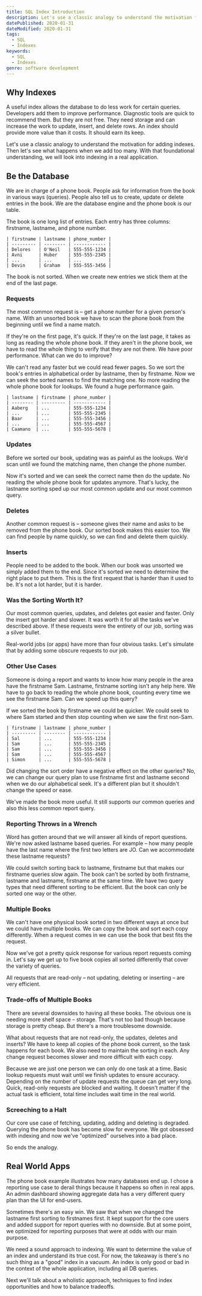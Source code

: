 ```yaml
---
title: SQL Index Introduction
description: Let's use a classic analogy to understand the motivation for adding indexes.
datePublished: 2020-01-31
dateModified: 2020-01-31
tags:
  - SQL
  - Indexes
keywords:
  - SQL
  - Indexes
genre: software development
---
```



## Why Indexes

A useful index allows the database to do less work for certain queries. Developers add them to improve performance. Diagnostic tools are quick to recommend them. But they are not free. They need storage and can increase the work to update, insert, and delete rows. An index should provide more value than it costs. It should earn its keep.

Let's use a classic analogy to understand the motivation for adding indexes. Then let's see what happens when we add too many. With that foundational understanding, we will look into indexing in a real application.

## Be the Database

We are in charge of a phone book. People ask for information from the book in various ways (queries). People also tell us to create, update or delete entries in the book. We are the database engine and the phone book is our table.

The book is one long list of entries. Each entry has three columns: firstname, lastname, and phone number.

```
| firstname | lastname | phone_number |
| --------- | -------- | ------------ |
| Delores   | O'Neil   | 555-555-1234 |
| Avni      | Huber    | 555-555-2345 |
| ...       | ...      | ...          |
| Devin     | Graham   | 555-555-3456 |
```

The book is not sorted. When we create new entries we stick them at the end of the last page.

### Requests

The most common request is – get a phone number for a given person's name. With an unsorted book we have to scan the phone book from the beginning until we find a name match.

If they're on the first page, it's quick. If they're on the last page, it takes as long as reading the whole phone book. If they aren't in the phone book, we have to read the whole thing to verify that they are not there. We have poor performance. What can we do to improve?

We can't read any faster but we could read fewer pages. So we sort the book's entries in alphabetical order by lastname, then by firstname. Now we can seek the sorted names to find the matching one. No more reading the whole phone book for lookups. We found a huge performance gain.

```
| lastname | firstname | phone_number |
| -------- | --------- | ------------ |
| Aaberg   | ...       | 555-555-1234 |
| ...      | ...       | 555-555-2345 |
| Baar     | ...       | 555-555-3456 |
| ...      | ...       | 555-555-4567 |
| Caamano  | ...       | 555-555-5678 |
```

### Updates

Before we sorted our book, updating was as painful as the lookups. We'd scan until we found the matching name, then change the phone number.

Now it's sorted and we can seek the correct name then do the update. No reading the whole phone book for updates anymore. That's lucky, the lastname sorting sped up our most common update and our most common query.

### Deletes

Another common request is – someone gives their name and asks to be removed from the phone book. Our sorted book makes this easier too. We can find people by name quickly, so we can find and delete them quickly.

### Inserts

People need to be added to the book. When our book was unsorted we simply added them to the end. Since it's sorted we need to determine the right place to put them. This is the first request that is harder than it used to be. It's not a lot harder, but it is harder.

### Was the Sorting Worth It?

Our most common queries, updates, and deletes got easier and faster. Only the insert got harder and slower. It was worth it for all the tasks we've described above. If these requests were the entirety of our job, sorting was a silver bullet.

Real-world jobs (or apps) have more than four obvious tasks. Let's simulate that by adding some obscure requests to our job.

### Other Use Cases

Someone is doing a report and wants to know how many people in the area have the firstname Sam. Lastname, firstname sorting isn't any help here. We have to go back to reading the whole phone book, counting every time we see the firstname Sam. Can we speed up this query?

If we sorted the book by firstname we could be quicker. We could seek to where Sam started and then stop counting when we saw the first non-Sam.

```
| firstname | lastname | phone_number |
| --------- | -------- | ------------ |
| Sal       | ...      | 555-555-1234 |
| Sam       | ...      | 555-555-2345 |
| Sam       | ...      | 555-555-3456 |
| Sam       | ...      | 555-555-4567 |
| Simon     | ...      | 555-555-5678 |
```

Did changing the sort order have a negative effect on the other queries? No, we can change our query plan to use firstname first and lastname second when we do our alphabetical seek. It's a different plan but it shouldn't change the speed or ease.

We've made the book more useful. It still supports our common queries and also this less common report query.

### Reporting Throws in a Wrench

Word has gotten around that we will answer all kinds of report questions. We're now asked lastname based queries. For example – how many people have the last name where the first two letters are JO. Can we accommodate these lastname requests?

We could switch sorting back to lastname, firstname but that makes our firstname queries slow again. The book can't be sorted by both firstname, lastname and lastname, firstname at the same time. We have two query types that need different sorting to be efficient. But the book can only be sorted one way or the other.

### Multiple Books

We can't have one physical book sorted in two different ways at once but we could have multiple books. We can copy the book and sort each copy differently. When a request comes in we can use the book that best fits the request.

Now we've got a pretty quick response for various report requests coming in. Let's say we get up to five book copies all sorted differently that cover the variety of queries.

All requests that are read-only – not updating, deleting or inserting – are very efficient.

### Trade-offs of Multiple Books

There are several downsides to having all these books. The obvious one is needing more shelf space – storage. That's not too bad though because storage is pretty cheap. But there's a more troublesome downside.

What about requests that are not read-only, the updates, deletes and inserts? We have to keep all copies of the phone book current, so the task happens for each book. We also need to maintain the sorting in each. Any change request becomes slower and more difficult with each copy.

Because we are just one person we can only do one task at a time. Basic lookup requests must wait until we finish updates to ensure accuracy. Depending on the number of update requests the queue can get very long. Quick, read-only requests are blocked and waiting. It doesn't matter if the actual task is efficient, total time includes wait time in the real world.

### Screeching to a Halt

Our core use case of fetching, updating, adding and deleting is degraded. Querying the phone book has become slow for everyone. We got obsessed with indexing and now we've "optimized" ourselves into a bad place.

So ends the analogy.

## Real World Apps

The phone book example illustrates how many databases end up. I chose a reporting use case to derail things because it happens so often in real apps. An admin dashboard showing aggregate data has a very different query plan than the UI for end-users.

Sometimes there's an easy win. We saw that when we changed the lastname first sorting to firstnames first. It kept support for the core users and added support for report queries with no downside. But at some point, we optimized for reporting purposes that were at odds with our main purpose.

We need a sound approach to indexing. We want to determine the value of an index and understand its true cost. For now, the takeaway is there's no such thing as a "good" index in a vacuum. An index is only good or bad in the context of the whole application, including all DB queries.

<P>
  <A to="/where-to-index">Next</A> we'll talk about a wholistic approach,
  techniques to find index opportunities and how to balance tradeoffs.
</P>
